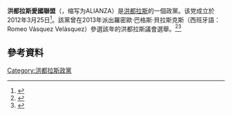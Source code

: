 {{Infobox Political party
|name = 洪都拉斯愛國聯盟
|name_native = Alianza Patriótica Hondureña
|logo = Bandera - Alianza Patriótica Hondureña.svg
|leader1_title = 黨主席       
|leader1_name = {{le|羅密歐·瓦斯奎茲·貝拉斯克斯|Romeo Vásquez Velásquez}}
|colorcode = blue
|foundation = 2012年3月25日
|headquarters = [[特古西加爾巴|特古西加爾巴]]
|position = [[中間偏右|中間偏右]]
|website = [https://web.archive.org/web/20131215005716/ http://www.laalianza.hn/]
|seats1_title = [[洪都拉斯国民议会|国民议会]]
|seats1 = {{Composition bar|4|128|blue}} 
|country = 洪都拉斯 
}}
'''洪都拉斯愛國聯盟'''（{{lang-es|Alianza Patriótica Hondureña}}，缩写为ALIANZA）是[[洪都拉斯|洪都拉斯]]的一個政黨。该党成立於2012年3月25日<ref>{{cite web |url=http://www.elheraldo.hn/Secciones-Principales/Pais/Tribunal-Electoral-de-Honduras-da-luz-verde-para-inscripcion-del-partido-Faper-de-Andres-Pavon |title=Tribunal Electoral de Honduras da luz verde para inscripción del partido Faper, de Andrés Pavón |date=2012年5月8日 |accessdate=2014年2月18日 |work=El Heraldo.hn |language=es |archive-date=2014年2月22日 |archive-url=https://web.archive.org/web/20140222060042/http://www.elheraldo.hn/Secciones-Principales/Pais/Tribunal-Electoral-de-Honduras-da-luz-verde-para-inscripcion-del-partido-Faper-de-Andres-Pavon |dead-url=no }}</ref>。該黨曾在2013年派出羅密歐·巴格斯·貝拉斯克斯（西班牙語：Romeo Vásquez Velásquez）參選該年的洪都拉斯議會選舉。<ref>{{cite web |url=http://www.laprensa.hn/csp/mediapool/sites/LaPrensa/Honduras/Tegucigalpa/story.csp?cid=333644&sid=275&fid=98 |title=Alianza postula a Romeo Vásquez Velásquez |date=2011年10月27日 |accessdate=2014年2月18日 |work=La Prensa.hn |language=es |archive-date=2019年3月29日 |archive-url=https://web.archive.org/web/20190329150510/https://www.laprensa.hn/csp/mediapool/sites/LaPrensa/Honduras/Tegucigalpa/story.csp?cid=333644&sid=275&fid=98 |dead-url=no }}</ref><ref>{{cite web |url=http://www.laprensa.hn/csp/mediapool/sites/LaPrensa/Honduras/Tegucigalpa/story.csp?cid=333902&sid=275&fid=98 |title=Romeo Vásquez presentará 90,000 firmas |date=2011年11月20日 |accessdate=2014年2月18日 |work=La Prensa.hn |language=es |archive-date=2021年1月25日 |archive-url=https://web.archive.org/web/20210125123402/https://www.laprensa.hn/csp/mediapool/sites/LaPrensa/Honduras/Tegucigalpa/story.csp?cid=333902&sid=275&fid=98 |dead-url=no }}</ref>

==參考資料==
{{reflist}}

[[Category:洪都拉斯政黨|Category:洪都拉斯政黨]]
{{政党小作品}}
